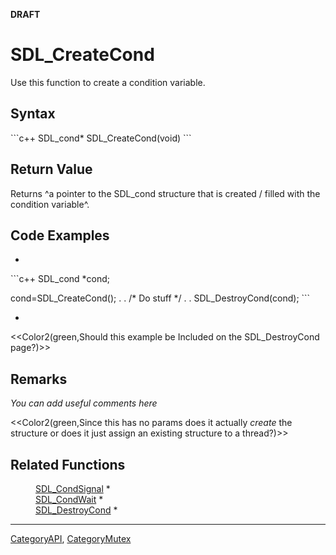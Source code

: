 <!-- pragma section-numbers off -->
<!-- pragma disable-camelcase -->
'''DRAFT'''

= SDL_CreateCond =
Use this function to create a condition variable.


== Syntax ==
```c++
SDL_cond* SDL_CreateCond(void)
```

== Return Value ==
Returns ^a pointer to the SDL_cond structure that is created / filled with the condition variable^.

== Code Examples ==
*
```c++
SDL_cond *cond;

cond=SDL_CreateCond();
.
.
/* Do stuff */
.
.
SDL_DestroyCond(cond);
```
*<br/>
<<Color2(green,Should this example be Included on the SDL_DestroyCond page?)>>

== Remarks ==
''You can add useful comments here''

<<Color2(green,Since this has no params does it actually ''create'' the structure or does it just assign an existing structure to a thread?)>>

== Related Functions ==
:[[SDL_CondSignal]] *
:[[SDL_CondWait]] *
:[[SDL_DestroyCond]] *

----
[[CategoryAPI]], [[CategoryMutex]]

